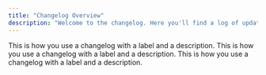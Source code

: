 ```yaml
---
title: "Changelog Overview"
description: "Welcome to the changelog. Here you'll find a log of updates, new features, bug fixes, and versioning notes across all parts of the platform."
---
```


<Update label="05/01/2025">
  This is how you use a changelog with a label
  and a description.
</Update>

<Update label="May 1, 2025" description="v1.3">
  This is how you use a changelog with a label
  and a description.
</Update>

<Update label="05-01-2025" description="v2.0">
  This is how you use a changelog with a label
  and a description.
</Update>